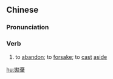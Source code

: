 {{also|抛棄}}

==Chinese==
{{zh-forms|s=抛弃}}

===Pronunciation===
{{zh-pron
|m=pāoqì
|c=paau1 hei3
|h=pfs=phâu-hi
|mn=phau-khì/tw:pha-khì
|ma=Zh-paoqì.ogg
|cat=v
}}

===Verb===
{{zh-verb}}

# to [[abandon]]; to [[forsake]]; to [[cast]] [[aside]]

{{zh-cat|Advanced}}

[[hu:拋棄]]